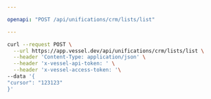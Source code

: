 ```yaml
---

openapi: "POST /api/unifications/crm/lists/list"

---
```


  <RequestExample>
  
  ```bash Request
  curl --request POST \
    --url https://app.vessel.dev/api/unifications/crm/lists/list \
    --header 'Content-Type: application/json' \
    --header 'x-vessel-api-token: ' \
    --header 'x-vessel-access-token: '\ 
  --data '{
  "cursor": "123123"
}'
  ```
  
  </RequestExample>
  
  

